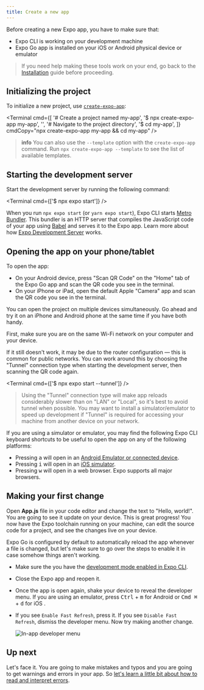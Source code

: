 ```yaml
---
title: Create a new app
---
```



Before creating a new Expo app, you have to make sure that:

- Expo CLI is working on your development machine
- Expo Go app is installed on your iOS or Android physical device or emulator

> If you need help making these tools work on your end, go back to the [Installation](/get-started/installation) guide before proceeding.

## Initializing the project

To initialize a new project, use [`create-expo-app`](/workflow/glossary-of-terms/#create-expo-app):

<Terminal
  cmd={[
    '# Create a project named my-app',
    '$ npx create-expo-app my-app',
    '',
    '# Navigate to the project directory',
    '$ cd my-app',
  ]}
  cmdCopy="npx create-expo-app my-app && cd my-app"
/>

> **info** You can also use the `--template` option with the `create-expo-app` command. Run `npx create-expo-app --template` to see the list of available templates.

## Starting the development server

Start the development server by running the following command:

<Terminal cmd={['$ npx expo start']} />

When you run `npx expo start` (or `yarn expo start`), Expo CLI starts [Metro Bundler](/guides/customizing-metro). This bundler is an HTTP server that compiles the JavaScript code of your app using [Babel](https://babeljs.io/) and serves it to the Expo app. Learn more about how [Expo Development Server](/workflow/expo-cli#develop) works.

## Opening the app on your phone/tablet

To open the app:

- On your Android device, press "Scan QR Code" on the "Home" tab of the Expo Go app and scan the QR code you see in the terminal.
- On your iPhone or iPad, open the default Apple "Camera" app and scan the QR code you see in the terminal.

You can open the project on multiple devices simultaneously. Go ahead and try it on an iPhone and Android phone at the same time if you have both handy.

<Collapsible summary="Is the app not loading on your device?">

First, make sure you are on the same Wi-Fi network on your computer and your device.

If it still doesn't work, it may be due to the router configuration &mdash; this is common for public networks. You can work around this by choosing the "Tunnel" connection type when starting the development server, then scanning the QR code again.

<Terminal cmd={['$ npx expo start --tunnel']} />

> Using the "Tunnel" connection type will make app reloads considerably slower than on "LAN" or "Local", so it's best to avoid tunnel when possible. You may want to install a simulator/emulator to speed up development if "Tunnel" is required for accessing your machine from another device on your network.

</Collapsible>

<Collapsible summary="Using a simulator or emulator?">

If you are using a simulator or emulator, you may find the following Expo CLI keyboard shortcuts to be useful to open the app on any of the following platforms:

- Pressing <kbd>a</kbd> will open in an [Android Emulator or connected device](/workflow/android-studio-emulator).
- Pressing <kbd>i</kbd> will open in an [iOS simulator](/workflow/ios-simulator).
- Pressing <kbd>w</kbd> will open in a web browser. Expo supports all major browsers.

</Collapsible>

## Making your first change

Open **App.js** file in your code editor and change the text to "Hello, world!". You are going to see it update on your device. This is great progress! You now have the Expo toolchain running on your machine, can edit the source code for a project, and see the changes live on your device.

<Collapsible summary="Are the changes not showing up on your device?">

Expo Go is configured by default to automatically reload the app whenever a file is changed, but let's make sure to go over the steps to enable it in case somehow things aren't working.

- Make sure the you have the [development mode enabled in Expo CLI](/workflow/development-mode#development-mode).
- Close the Expo app and reopen it.
- Once the app is open again, shake your device to reveal the developer menu. If you are using an emulator, press <kbd>Ctrl</kbd> + <kbd>m</kbd> for Android or <kbd>Cmd ⌘</kbd> + <kbd>d</kbd> for iOS .
- If you see `Enable Fast Refresh`, press it. If you see `Disable Fast Refresh`, dismiss the developer menu. Now try making another change.

  ![In-app developer menu](/static/images/developer-menu.png)

</Collapsible>

## Up next

Let's face it. You are going to make mistakes and typos and you are going to get warnings and errors in your app. So [let's learn a little bit about how to read and interpret errors](/get-started/errors).
